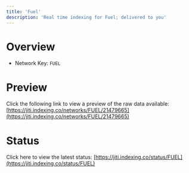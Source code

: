 ```yaml
---
title: 'Fuel'
description: 'Real time indexing for Fuel; delivered to you'
---
```


# Overview
- Network Key: `FUEL`

# Preview
Click the following link to view a preview of the raw data available: [https://jiti.indexing.co/networks/FUEL/21479665](https://jiti.indexing.co/networks/FUEL/21479665)

# Status
Click here to view the latest status: [https://jiti.indexing.co/status/FUEL](https://jiti.indexing.co/status/FUEL)
